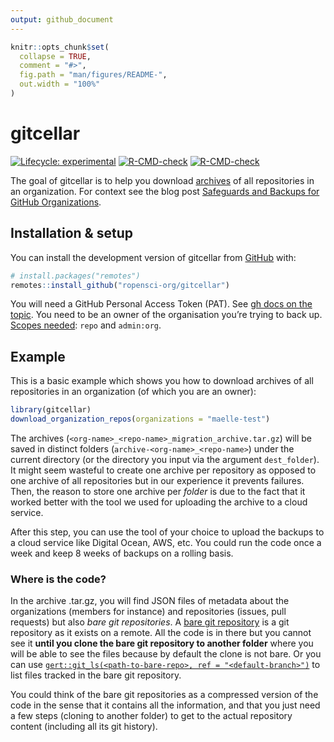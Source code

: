 ```yaml
---
output: github_document
---
```


<!-- README.md is generated from README.Rmd. Please edit that file -->

```r
knitr::opts_chunk$set(
  collapse = TRUE,
  comment = "#>",
  fig.path = "man/figures/README-",
  out.width = "100%"
)
```

# gitcellar

<!-- badges: start -->
[![Lifecycle: experimental](https://img.shields.io/badge/lifecycle-experimental-orange.svg)](https://lifecycle.r-lib.org/articles/stages.html#experimental)
[![R-CMD-check](https://github.com/ropensci-org/gitcellar/workflows/R-CMD-check/badge.svg)](https://github.com/ropensci-org/gitcellar/actions)
[![R-CMD-check](https://github.com/ropensci-org/gitcellar/actions/workflows/R-CMD-check.yaml/badge.svg)](https://github.com/ropensci-org/gitcellar/actions/workflows/R-CMD-check.yaml)
<!-- badges: end -->

The goal of gitcellar is to help you download [archives](https://docs.github.com/en/repositories/archiving-a-github-repository/backing-up-a-repository) of all repositories in an organization.
For context see the blog post [Safeguards and Backups for GitHub Organizations](https://ropensci.org/blog/2022/03/22/safeguards-and-backups-for-github-organizations/).

## Installation & setup

You can install the development version of gitcellar from [GitHub](https://github.com/) with:

``` r
# install.packages("remotes")
remotes::install_github("ropensci-org/gitcellar")
```

You will need a GitHub Personal Access Token (PAT). 
See [gh docs on the topic](https://gh.r-lib.org/articles/managing-personal-access-tokens.html).
You need to be an owner of the organisation you're trying to back up.
[Scopes needed](https://docs.github.com/en/migrations/using-ghe-migrator/exporting-migration-data-from-githubcom): `repo` and `admin:org`.

## Example

This is a basic example which shows you how to download archives of all repositories in an organization (of which you are an owner):

```r
library(gitcellar)
download_organization_repos(organizations = "maelle-test")
```

The archives (`<org-name>_<repo-name>_migration_archive.tar.gz`) will be saved in distinct folders (`archive-<org-name>_<repo-name>`) under the current directory (or the directory you input via the argument `dest_folder`).
It might seem wasteful to create one archive per repository as opposed to one archive of all repositories but in our experience it prevents failures.
Then, the reason to store one archive per _folder_ is due to the fact that it worked better with the tool we used for uploading the archive to a cloud service.

After this step, you can use the tool of your choice to upload the backups to a cloud service like Digital Ocean, AWS, etc.
You could run the code once a week and keep 8 weeks of backups on a rolling basis.

### Where is the code?

In the archive .tar.gz, you will find JSON files of metadata about the organizations (members for instance) and repositories (issues, pull requests) but also *bare git repositories*.
A [bare git repository](https://www.theserverside.com/blog/Coffee-Talk-Java-News-Stories-and-Opinions/What-is-a-bare-git-repository) is a git repository as it exists on a remote.
All the code is in there but you cannot see it **until you clone the bare git repository to another folder** where you will be able to see the files because by default the clone is not bare.
Or you can use [`gert::git_ls(<path-to-bare-repo>, ref = "<default-branch>")`](https://docs.ropensci.org/gert/reference/git_commit.html) to list files tracked in the bare git repository.

You could think of the bare git repositories as a compressed version of the code in the sense that it contains all the information, and that you just need a few steps (cloning to another folder) to get to the actual repository content (including all its git history).
